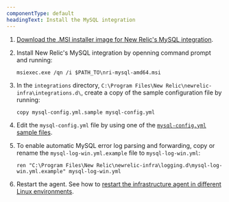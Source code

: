 ```yaml
---
componentType: default
headingText: Install the MySQL integration
---
```


1. [Download the .MSI installer image for New Relic's MySQL integration](https://download.newrelic.com/infrastructure_agent/windows/integrations/nri-mysql/nri-mysql-amd64.msi).

2. Install New Relic's MySQL integration by openning command prompt and running:
    ```shell
    msiexec.exe /qn /i $PATH_TO\nri-mysql-amd64.msi
    ```

3. In the `integrations` directory, `C:\Program Files\New Relic\newrelic-infra\integrations.d\`, create a copy of the sample configuration file by running:
    ```shell
    copy mysql-config.yml.sample mysql-config.yml
    ```

4. Edit the `mysql-config.yml` file by using one of the [`mysql-config.yml` sample files](#examples).

5. To enable automatic MySQL error log parsing and forwarding, copy or rename the `mysql-log-win.yml.example` file to `mysql-log-win.yml`:
    ```shell
    ren "C:\Program Files\New Relic\newrelic-infra\logging.d\mysql-log-win.yml.example" mysql-log-win.yml
    ```

6. Restart the <InlinePopover type="infrastructure" /> agent. See how to [restart the infrastructure agent in different Linux environments](/docs/infrastructure/install-infrastructure-agent/manage-your-agent/start-stop-restart-infrastructure-agent/#linux).
